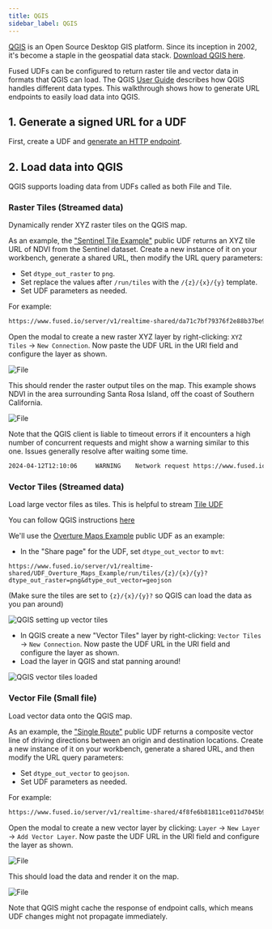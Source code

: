 ```yaml
---
title: QGIS
sidebar_label: QGIS
---
```


[QGIS](https://www.qgis.org/en/site/) is an Open Source Desktop GIS platform. Since its inception in 2002, it's become a staple in the geospatial data stack. [Download QGIS here](https://www.qgis.org/en/site/index.html).

Fused UDFs can be configured to return raster tile and vector data in formats that QGIS can load. The QGIS [User Guide](https://docs.qgis.org/3.34/en/docs/user_manual/index.html) describes how QGIS handles different data types. This walkthrough shows how to generate URL endpoints to easily load data into QGIS.

## 1. Generate a signed URL for a UDF

First, create a UDF and [generate an HTTP endpoint](/core-concepts/run-udfs/run-small-udfs/#http-requests).

## 2. Load data into QGIS

QGIS supports loading data from UDFs called as both File and Tile.

### Raster Tiles (Streamed data)

Dynamically render XYZ raster tiles on the QGIS map.

As an example, the ["Sentinel Tile Example"](https://github.com/fusedio/udfs/tree/main/public/Sentinel_Tile_Example) public UDF returns an XYZ tile URL of NDVI from the Sentinel dataset. Create a new instance of it on your workbench, generate a shared URL, then modify the URL query parameters:

- Set `dtype_out_raster` to `png`.
- Set replace the values after `/run/tiles` with the `/{z}/{x}/{y}` template.
- Set UDF parameters as needed.

For example:

```bash
https://www.fused.io/server/v1/realtime-shared/da71c7bf79376f2e88b37be9ecd2679f2e40a5b79f9b0f2c75e7ea9a3f0c5171/run/tiles/{z}/{x}/{y}?dtype_out_raster=png
```

Open the modal to create a new raster XYZ layer by right-clicking: `XYZ Tiles` -> `New Connection`. Now paste the UDF URL in the URI field and configure the layer as shown.


<div style={{textAlign: 'center'}}>
<img src={ImgQgis9} alt="File" style={{width: 600}} />
</div>

This should render the raster output tiles on the map. This example shows NDVI in the area surrounding Santa Rosa Island, off the coast of Southern California.


<div style={{textAlign: 'center'}}>
<img src={ImgQgis10} alt="File" style={{width: 600}} />
</div>

Note that the QGIS client is liable to timeout errors if it encounters a high number of concurrent requests and might show a warning similar to this one. Issues generally resolve after waiting some time.

```bash
2024-04-12T12:10:06     WARNING    Network request https://www.fused.io/server/v1/realtime-shared/da71c7bf79376f2e88b37be9ecd2679f2e40a5b79f9b0f2c75e7ea9a3f0c5171/run/tiles/14/2722/6554?dtype_out_raster=png timed out`
```

### Vector Tiles (Streamed data)

Load large vector files as tiles. This is helpful to stream [Tile UDF](/tutorials/Geospatial%20with%20Fused/filetile/#tile)

You can follow QGIS instructions [here](https://docs.qgis.org/3.40/en/docs/user_manual/working_with_vector_tiles/vector_tiles.html)

We'll use the [Overture Maps Example](https://www.fused.io/workbench/catalog/Overture_Maps_Example-64071fb8-2c96-4015-adb9-596c3bac6787) public UDF as an example:

- In the "Share page" for the UDF, set `dtype_out_vector` to `mvt`:
```
https://www.fused.io/server/v1/realtime-shared/UDF_Overture_Maps_Example/run/tiles/{z}/{x}/{y}?dtype_out_raster=png&dtype_out_vector=geojson
```
(Make sure the tiles are set to `{z}/{x}/{y}?` so QGIS can load the data as you pan around)

![QGIS setting up vector tiles](QGIS_setting_up_vector_tiles.png)

- In QGIS create a new "Vector Tiles" layer by right-clicking: `Vector Tiles` -> `New Connection`. Now paste the UDF URL in the URI field and configure the layer as shown.
- Load the layer in QGIS and stat panning around!

![QGIS vector tiles loaded](QGIS_vector_tile_loaded.png)

### Vector File (Small file)

Load vector data onto the QGIS map.

As an example, the ["Single Route"](https://github.com/fusedio/udfs/tree/main/public/single_route) public UDF returns a composite vector line of driving directions between an origin and destination locations. Create a new instance of it on your workbench, generate a shared URL, and then modify the URL query parameters:

- Set `dtype_out_vector` to `geojson`.
- Set UDF parameters as needed.

For example:

```bash
https://www.fused.io/server/v1/realtime-shared/4f8fe6b81811ce011d7045b9fffbcfb43663637a4c626955821566fe62e6fb57/run/file?dtype_out_vector=csv&lat_start=37.7954425&lng_start=-122.3961885&lat_end=37.8592408&lng_end=-122.5349321
```

Open the modal to create a new vector layer by clicking: `Layer` -> `New Layer` -> `Add Vector Layer`. Now paste the UDF URL in the URI field and configure the layer as shown.


<div style={{textAlign: 'center'}}>
<img src={ImgQgis5} alt="File" style={{width: 600}} />
</div>

This should load the data and render it on the map.


<div style={{textAlign: 'center'}}>
<img src={ImgQgis6} alt="File" style={{width: 600}} />
</div>

Note that QGIS might cache the response of endpoint calls, which means UDF changes might not propagate immediately. 
